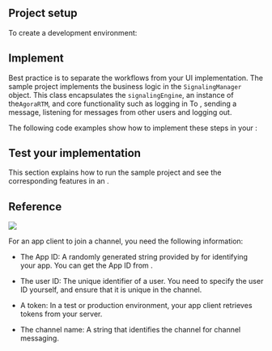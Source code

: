 
## Project setup

To create a <Vpd  k="SDK" /> development environment:

<Setup />

## Implement <Vg k="MESS" />

Best practice is to separate the <Vg k="MESS" /> workflows from your UI implementation. The <Vg k="MESS_SDK" /> sample
project implements the <Vg k="MESS" />  business logic in the `SignalingManager` object. This class encapsulates the
`signalingEngine`, an instance of the`AgoraRTM`, and core functionality such as logging in To <Vg k="MESS"
/>, sending a message, listening for messages from other users and logging out.

The following code examples show how to implement these steps in your <Vpl k="CLIENT" />:

<Implement />


## Test your implementation

This section explains how to run the sample project and see the corresponding features in an <Vpl k="CLIENT" />.

<Test />

## Reference

<Reference />







![](/images/signaling/channel-messaging.png)

For an app client to join a channel, you need the following information:

- The App ID: A randomly generated string provided by <Vg k="COMPANY" /> for identifying your app. You can get the App ID from [<Vg k="CONSOLE" />](https://console.agora.io/).

- The user ID: The unique identifier of a user. You need to specify the user ID yourself, and ensure that it is unique in the channel.

- A token: In a test or production environment, your app client retrieves tokens from your server.

- The channel name: A string that identifies the channel for channel messaging.

